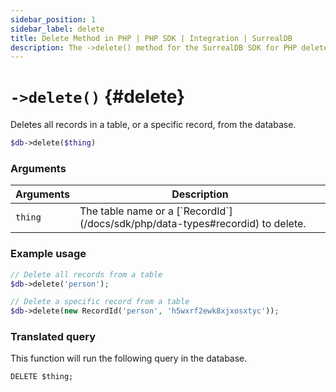 ```yaml
---
sidebar_position: 1
sidebar_label: delete 
title: Delete Method in PHP | PHP SDK | Integration | SurrealDB
description: The ->delete() method for the SurrealDB SDK for PHP deletes all or specific records from the database.
---
```



# `->delete()` {#delete}

Deletes all records in a table, or a specific record, from the database.

```php title="Method Syntax"
$db->delete($thing)
```

### Arguments
<table>
    <thead>
        <tr>
            <th colspan="2" scope="col">Arguments</th>
            <th colspan="2" scope="col">Description</th>
        </tr>
    </thead>
    <tbody>
        <tr>
            <td colspan="2" scope="row" data-label="Arguments">
                <code>thing</code>
                <Label label="required" />
            </td>
            <td colspan="2" scope="row" data-label="Description">
                The table name or a [`RecordId`](/docs/sdk/php/data-types#recordid) to delete.
            </td>
        </tr>
    </tbody>
</table>

### Example usage
```php
// Delete all records from a table
$db->delete('person');

// Delete a specific record from a table
$db->delete(new RecordId('person', 'h5wxrf2ewk8xjxosxtyc'));
```

### Translated query
This function will run the following query in the database.

```surql
DELETE $thing;
```